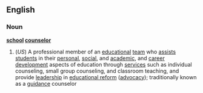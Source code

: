 ==English==
===Noun===
{{wikipedia}}
'''[[school]] [[counselor]]'''
#(''US'') A professional member of an [[educational]] [[team]] who [[assist]]s [[student]]s in their [[personal]], [[social]], and [[academic]], and [[career]] [[development]] aspects of education through [[services]] such as individual counseling, small group counseling, and classroom teaching, and provide [[leadership]] in [[educational reform]] ([[advocacy]]); traditionally known as a [[guidance]] counselor